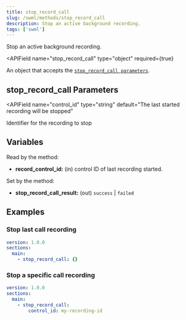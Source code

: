 ```yaml
---
title: stop_record_call
slug: /swml/methods/stop_record_call
description: Stop an active background recording.
tags: ['swml']
---
```



Stop an active background recording.

<APIField
  name="stop_record_call"
  type="object"
  required={true}
>
  An object that accepts the [`stop_record_call parameters`](#stop_record_call-parameters).
</APIField>

## **stop_record_call Parameters**

<APIField
  name="control_id"
  type="string"
  default="The last started recording will be stopped"
>
  Identifier for the recording to stop
</APIField>

## **Variables**

Read by the method:

- **record_control_id:** (in) control ID of last recording started.

Set by the method:

- **stop_record_call_result:** (out) `success` | `failed`

## **Examples**

### Stop last call recording

```yaml andJson
version: 1.0.0
sections:
  main:
    - stop_record_call: {}
```

### Stop a specific call recording

```yaml andJson
version: 1.0.0
sections:
  main:
    - stop_record_call:
        control_id: my-recording-id
```
